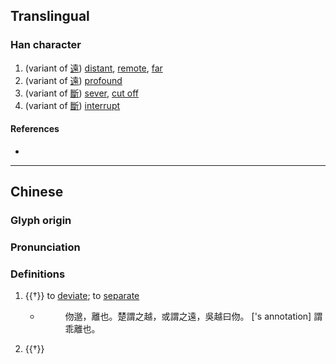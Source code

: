 {{character info/new}}
==Translingual==

===Han character===
{{Han char|rn=9|rad=人|as=04|sn=6|four=|canj=OPHH|ids=⿰亻勿}}

# (variant of [[遠]]) [[distant]], [[remote]], [[far]]
# (variant of [[遠]]) [[profound]]
# (variant of [[斷]]) [[sever]], [[cut off]]
# (variant of [[斷]]) [[interrupt]]

====References====
* {{Han ref|kx=0095.110|dkj=00428|dj=0201.110|hdz=10125.010|uh=4F06|ud=20230}}

----

==Chinese==
{{zh-forms}}

===Glyph origin===
{{Han etym}}

===Pronunciation===
{{zh-pron
|m=wù,wěn
|c=mat6
|mc=y
|oc=y
|ma=
|cat=a,v
}}

===Definitions===
{{zh-hanzi}}

# {{†}} to [[deviate]]; to [[separate]]
#* ''{{w|Fangyan}}''
#*: 伆邈，離也。楚謂之越，或謂之遠，吳越曰伆。 [<nowiki/>{{w|Guo Pu}}'s annotation] 謂乖離也。
# {{†}} {{rfdef|lang=zh}}
